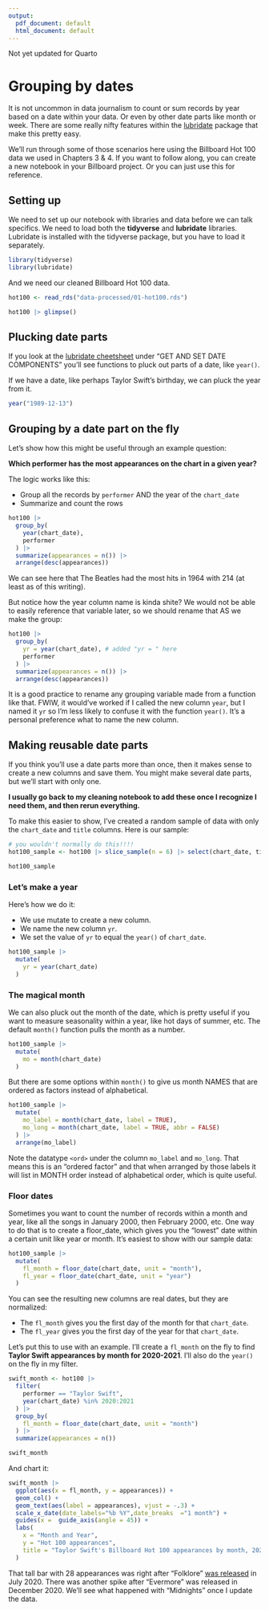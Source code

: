 ```yaml
---
output:
  pdf_document: default
  html_document: default
---
```


::: callout-warning
Not yet updated for Quarto
:::


# Grouping by dates {#group-dates}

It is not uncommon in data journalism to count or sum records by year based on a date within your data. Or even by other date parts like month or week. There are some really nifty features within the [lubridate](https://lubridate.tidyverse.org/) package that make this pretty easy.

We'll run through some of those scenarios here using the Billboard Hot 100 data we used in Chapters 3 & 4. If you want to follow along, you can create a new notebook in your Billboard project. Or you can just use this for reference.

## Setting up

We need to set up our notebook with libraries and data before we can talk specifics. We need to load both the **tidyverse** and **lubridate** libraries. Lubridate is installed with the tidyverse package, but you have to load it separately.

```r
library(tidyverse)
library(lubridate)
```

And we need our cleaned Billboard Hot 100 data.

```r
hot100 <- read_rds("data-processed/01-hot100.rds")

hot100 |> glimpse()
```

## Plucking date parts

If you look at the [lubridate cheetsheet](https://rawgit.com/rstudio/cheatsheets/main/lubridate.pdf) under "GET AND SET DATE COMPONENTS" you'll see functions to pluck out parts of a date, like `year()`.

If we have a date, like perhaps Taylor Swift's birthday, we can pluck the year from it.

```r
year("1989-12-13")
```

## Grouping by a date part on the fly

Let's show how this might be useful through an example question:

**Which performer has the most appearances on the chart in a given year?**

The logic works like this: 

- Group all the records by `performer` AND the year of the `chart_date`
- Summarize and count the rows

```r
hot100 |> 
  group_by(
    year(chart_date),
    performer
  ) |> 
  summarize(appearances = n()) |> 
  arrange(desc(appearances))
```

We can see here that The Beatles had the most hits in 1964 with 214 (at least as of this writing).

But notice how the year column name is kinda shite? We would not be able to easily reference that variable later, so we should rename that AS we make the group:

```r
hot100 |> 
  group_by(
    yr = year(chart_date), # added "yr = " here
    performer
  ) |> 
  summarize(appearances = n()) |> 
  arrange(desc(appearances))
```

It is a good practice to rename any grouping variable made from a function like that. FWIW, it would've worked if I called the new column `year`, but I named it `yr` so I'm less likely to confuse it with the function `year()`. It's a personal preference what to name the new column.

## Making reusable date parts

If you think you'll use a date parts more than once, then it makes sense to create a new columns and save them. You might make several date parts, but we'll start with only one.

**I usually go back to my cleaning notebook to add these once I recognize I need them, and then rerun everything.**

To make this easier to show, I've created a random sample of data with only the `chart_date` and `title` columns. Here is our sample:

```r
# you wouldn't normally do this!!!!
hot100_sample <- hot100 |> slice_sample(n = 6) |> select(chart_date, title)

hot100_sample
```

### Let's make a year

Here's how we do it:

- We use mutate to create a new column.
- We name the new column `yr`.
- We set the value of `yr` to equal the `year()` of `chart_date`.

```r
hot100_sample |> 
  mutate(
    yr = year(chart_date)
  )
```

### The magical month

We can also pluck out the month of the date, which is pretty useful if you want to measure seasonality within a year, like hot days of summer, etc. The default `month()` function pulls the month as a number.

```r
hot100_sample |> 
  mutate(
    mo = month(chart_date)
  )
```

But there are some options within `month()` to give us month NAMES that are ordered as factors instead of alphabetical.

```r
hot100_sample |> 
  mutate(
    mo_label = month(chart_date, label = TRUE),
    mo_long = month(chart_date, label = TRUE, abbr = FALSE)
  ) |> 
  arrange(mo_label)
```

Note the datatype `<ord>` under the column `mo_label` and `mo_long`. That means this is an "ordered factor" and that when arranged by those labels it will list in MONTH order instead of alphabetical order, which is quite useful.

### Floor dates

Sometimes you want to count the number of records within a month and year, like all the songs in January 2000, then February 2000, etc. One way to do that is to create a floor_date, which gives you the "lowest" date within a certain unit like year or month. It's easiest to show with our sample data:

```r
hot100_sample |> 
  mutate(
    fl_month = floor_date(chart_date, unit = "month"),
    fl_year = floor_date(chart_date, unit = "year")
  )
```

You can see the resulting new columns are real dates, but they are normalized:

- The `fl_month` gives you the first day of the month for that `chart_date`.
- The `fl_year` gives you the first day of the year for that `chart_date`.

Let's put this to use with an example. I'll create a `fl_month` on the fly to find **Taylor Swift appearances by month for 2020-2021**. I'll also do the `year()` on the fly in my filter.

```r
swift_month <- hot100 |> 
  filter(
    performer == "Taylor Swift",
    year(chart_date) %in% 2020:2021
  ) |> 
  group_by(
    fl_month = floor_date(chart_date, unit = "month")
  ) |> 
  summarize(appearances = n())

swift_month
```

And chart it:

```r
swift_month |> 
  ggplot(aes(x = fl_month, y = appearances)) +
  geom_col() +
  geom_text(aes(label = appearances), vjust = -.3) +
  scale_x_date(date_labels="%b %Y",date_breaks  ="1 month") +
  guides(x =  guide_axis(angle = 45)) +
  labs(
    x = "Month and Year",
    y = "Hot 100 appearances",
    title = "Taylor Swift's Billboard Hot 100 appearances by month, 2020-2021"
  )
```

That tall bar with 28 appearances was right after "Folklore" [was released](https://en.wikipedia.org/wiki/Taylor_Swift_albums_discography#Studio_albums) in July 2020. There was another spike after "Evermore" was released in December 2020. We'll see what happened with "Midnights" once I update the data.

